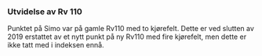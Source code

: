 ### Utvidelse av Rv 110
Punktet på Simo var på gamle Rv110 med to kjørefelt. Dette er ved slutten av 2019 erstattet av et nytt punkt på ny Rv110 med fire kjørefelt, men dette er ikke tatt med i indeksen ennå.